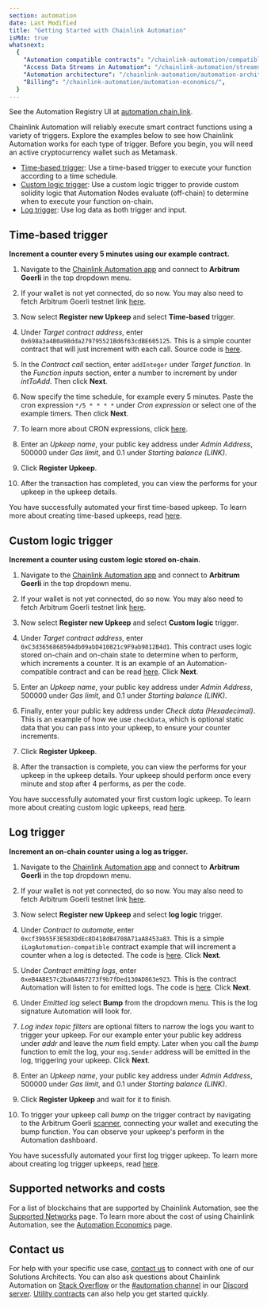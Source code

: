 ```yaml
---
section: automation
date: Last Modified
title: "Getting Started with Chainlink Automation"
isMdx: true
whatsnext:
  {
    "Automation compatible contracts": "/chainlink-automation/compatible-contracts",
    "Access Data Streams in Automation": "/chainlink-automation/streams-lookup",
    "Automation architecture": "/chainlink-automation/automation-architecture/",
    "Billing": "/chainlink-automation/automation-economics/",
  }
---
```



<Aside type="note" title="Automation UI">
  See the Automation Registry UI at <a href="https://automation.chain.link">automation.chain.link</a>.
</Aside>

Chainlink Automation will reliably execute smart contract functions using a variety of triggers. Explore the examples below to see how Chainlink Automation works for each type of trigger. Before you begin, you will need an active cryptocurrency wallet such as Metamask.

- [Time-based trigger](#time-based-trigger): Use a time-based trigger to execute your function according to a time schedule.
- [Custom logic trigger](#custom-logic-trigger): Use a custom logic trigger to provide custom solidity logic that Automation Nodes evaluate (off-chain) to determine when to execute your function on-chain.
- [Log trigger](#log-trigger): Use log data as both trigger and input.

## Time-based trigger

**Increment a counter every 5 minutes using our example contract.**

1. Navigate to the [Chainlink Automation app](https://automation.chain.link/) and connect to **Arbitrum Goerli** in the top dropdown menu.

2. If your wallet is not yet connected, do so now. You may also need to fetch Arbitrum Goerli testnet link [here](https://faucets.chain.link/arbitrum-goerli).

3. Now select **Register new Upkeep** and select **Time-based** trigger.

4. Under _Target contract address_, enter `0x698a3a4B0a98dda279795521Bd6f63cdBE605125`. This is a simple counter contract that will just increment with each call. Source code is [here](https://goerli.arbiscan.io/address/0x8D6e9b3dcb5148C1eF501C8407C83D6Aa9b7720e#code).

5. In the _Contract call_ section, enter `addInteger` under _Target function_. In the _Function inputs_ section, enter a number to increment by under _intToAdd_. Then click **Next**.

   <ClickToZoom src="/images/automation/gs_tbu_contract_address.png" />

6. Now specify the time schedule, for example every 5 minutes. Paste the cron expression `*/5 * * * *` under _Cron expression_ or select one of the example timers. Then click **Next**.

7. To learn more about CRON expressions, click [here](/chainlink-automation/job-scheduler#specifying-the-time-schedule).

8. Enter an _Upkeep name_, your public key address under _Admin Address_, 500000 under _Gas limit_, and 0.1 under _Starting balance (LINK)_.

   <ClickToZoom src="/images/automation/gs_tbu_upkeep_details.png" />

9. Click **Register Upkeep**.

10. After the transaction has completed, you can view the performs for your upkeep in the upkeep details.

You have successfully automated your first time-based upkeep. To learn more about creating time-based upkeeps, read [here](/chainlink-automation/job-scheduler).

## Custom logic trigger

**Increment a counter using custom logic stored on-chain.**

1. Navigate to the [Chainlink Automation app](https://automation.chain.link/) and connect to **Arbitrum Goerli** in the top dropdown menu.

2. If your wallet is not yet connected, do so now. You may also need to fetch Arbitrum Goerli testnet link [here](https://faucets.chain.link/arbitrum-goerli).

3. Now select **Register new Upkeep** and select **Custom logic** trigger.

4. Under _Target contract address_, enter `0xC3d3656868594db09abD410821c9F9ab9812B4d1`. This contract uses logic stored on-chain and on-chain state to determine when to perform, which increments a counter. It is an example of an Automation-compatible contract and can be read [here](https://goerli.arbiscan.io/address/0xC3d3656868594db09abD410821c9F9ab9812B4d1#code). Click **Next**.

   <ClickToZoom src="/images/automation/gs_clu_contract_address.png" />

5. Enter an _Upkeep name_, your public key address under _Admin Address_, 500000 under _Gas limit_, and 0.1 under _Starting balance (LINK)_.

6. Finally, enter your public key address under _Check data (Hexadecimal)_. This is an example of how we use `checkData`, which is optional static data that you can pass into your upkeep, to ensure your counter increments.

7. Click **Register Upkeep**.

8. After the transaction is complete, you can view the performs for your upkeep in the upkeep details. Your upkeep should perform once every minute and stop after 4 performs, as per the code.

<ClickToZoom src="/images/automation/gs_clu_upkeep_details.png" />

You have successfully automated your first custom logic upkeep. To learn more about creating custom logic upkeeps, read [here](/chainlink-automation/register-upkeep).

## Log trigger

**Increment an on-chain counter using a log as trigger.**

1. Navigate to the [Chainlink Automation app](https://automation.chain.link/) and connect to **Arbitrum Goerli** in the top dropdown menu.

2. If your wallet is not yet connected, do so now. You may also need to fetch Arbitrum Goerli testnet link [here](https://faucets.chain.link/arbitrum-goerli).

3. Now select **Register new Upkeep** and select **log logic** trigger.

4. Under _Contract to automate_, enter `0xcf39b55F3E583DdEc8D418dB4708A71aA8453a83`. This is a simple `iLogAutomation-compatible` contract example that will increment a counter when a log is detected. The code is [here](https://goerli.arbiscan.io/address/0xcf39b55F3E583DdEc8D418dB4708A71aA8453a83#code). Click **Next**.

5. Under _Contract emitting logs_, enter `0xeB4ABE57c2ba0A467273f9b7fDed130AD863e923`. This is the contract Automation will listen to for emitted logs. The code is [here](https://goerli.arbiscan.io/address/0xeB4ABE57c2ba0A467273f9b7fDed130AD863e923#code). Click **Next**.

   <ClickToZoom src="/images/automation/gs_ltu_log_trigger_details.png" />

6. Under _Emitted log_ select **Bump** from the dropdown menu. This is the log signature Automation will look for.

7. _Log index topic filters_ are optional filters to narrow the logs you want to trigger your upkeep. For our example enter your public key address under _addr_ and leave the _num_ field empty. Later when you call the _bump_ function to emit the log, your `msg.Sender` address will be emitted in the log, triggering your upkeep. Click **Next**.

   <ClickToZoom src="/images/automation/gs_ltu_emit_log_details.png" />

8. Enter an _Upkeep name_, your public key address under _Admin Address_, 500000 under _Gas limit_, and 0.1 under _Starting balance (LINK)_.

9. Click **Register Upkeep** and wait for it to finish.

10. To trigger your upkeep call _bump_ on the trigger contract by navigating to the Arbitrum Goerli [scanner](https://goerli.arbiscan.io/address/0xeB4ABE57c2ba0A467273f9b7fDed130AD863e923#writeContract), connecting your wallet and executing the bump function. You can observe your upkeep's perform in the Automation dashboard.

You have sucessfully automated your first log trigger upkeep. To learn more about creating log trigger upkeeps, read [here](/chainlink-automation/log-trigger).

## Supported networks and costs

For a list of blockchains that are supported by Chainlink Automation, see the [Supported Networks](/chainlink-automation/supported-networks) page. To learn more about the cost of using Chainlink Automation, see the [Automation Economics](/chainlink-automation/automation-economics) page.

## Contact us

For help with your specific use case, [contact us](https://chain.link/contact?ref_id=Automation) to connect with one of our Solutions Architects. You can also ask questions about Chainlink Automation on [Stack Overflow](https://stackoverflow.com/questions/ask?tags=chainlink) or the [#automation channel](https://discord.com/channels/592041321326182401/821350860302581771) in our [Discord server](https://discord.gg/qj9qarT). [Utility contracts](/chainlink-automation/tutorials/eth-balance) can also help you get started quickly.
